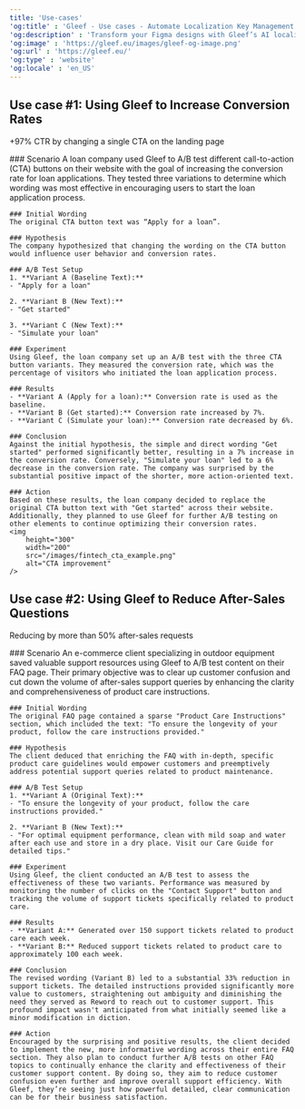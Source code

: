 ```yaml
---
title: 'Use-cases'
'og:title' : 'Gleef - Use cases - Automate Localization Key Management in Figma'
'og:description' : 'Transform your Figma designs with Gleef’s AI localization tool. Automate localization key management, eliminate errors, and streamline workflows for designers, developers, and product managers.'
'og:image' : 'https://gleef.eu/images/gleef-og-image.png'
'og:url' : 'https://gleef.eu/'
'og:type' : 'website'
'og:locale' : 'en_US'
---
```


## Use case #1: Using Gleef to Increase Conversion Rates
<Note>+97% CTR by changing a single CTA on the landing page</Note>

<Accordion title="Discover the case">
    ### Scenario
    A loan company used Gleef to A/B test different call-to-action (CTA) buttons on their website with the goal of increasing the conversion rate for loan applications. They tested three variations to determine which wording was most effective in encouraging users to start the loan application process.


    ### Initial Wording
    The original CTA button text was “Apply for a loan”.

    ### Hypothesis
    The company hypothesized that changing the wording on the CTA button would influence user behavior and conversion rates.

    ### A/B Test Setup
    1. **Variant A (Baseline Text):**
    - "Apply for a loan"

    2. **Variant B (New Text):**
    - "Get started"

    3. **Variant C (New Text):**
    - "Simulate your loan"

    ### Experiment
    Using Gleef, the loan company set up an A/B test with the three CTA button variants. They measured the conversion rate, which was the percentage of visitors who initiated the loan application process.

    ### Results
    - **Variant A (Apply for a loan):** Conversion rate is used as the baseline.
    - **Variant B (Get started):** Conversion rate increased by 7%.
    - **Variant C (Simulate your loan):** Conversion rate decreased by 6%.

    ### Conclusion
    Against the initial hypothesis, the simple and direct wording "Get started" performed significantly better, resulting in a 7% increase in the conversion rate. Conversely, "Simulate your loan" led to a 6% decrease in the conversion rate. The company was surprised by the substantial positive impact of the shorter, more action-oriented text.

    ### Action
    Based on these results, the loan company decided to replace the original CTA button text with "Get started" across their website. Additionally, they planned to use Gleef for further A/B testing on other elements to continue optimizing their conversion rates.
    <img 
        height="300" 
        width="200" 
        src="/images/fintech_cta_example.png" 
        alt="CTA improvement"
    />
</Accordion>

## Use case #2: Using Gleef to Reduce After-Sales Questions
<Note>Reducing by more than 50% after-sales requests</Note>

<Accordion title="Discover the case">
    ### Scenario
    An e-commerce client specializing in outdoor equipment saved valuable support resources using Gleef to A/B test content on their FAQ page. Their primary objective was to clear up customer confusion and cut down the volume of after-sales support queries by enhancing the clarity and comprehensiveness of product care instructions.

    ### Initial Wording
    The original FAQ page contained a sparse "Product Care Instructions" section, which included the text: "To ensure the longevity of your product, follow the care instructions provided." 

    ### Hypothesis
    The client deduced that enriching the FAQ with in-depth, specific product care guidelines would empower customers and preemptively address potential support queries related to product maintenance.

    ### A/B Test Setup
    1. **Variant A (Original Text):**
    - "To ensure the longevity of your product, follow the care instructions provided."

    2. **Variant B (New Text):**
    - "For optimal equipment performance, clean with mild soap and water after each use and store in a dry place. Visit our Care Guide for detailed tips."

    ### Experiment
    Using Gleef, the client conducted an A/B test to assess the effectiveness of these two variants. Performance was measured by monitoring the number of clicks on the "Contact Support" button and tracking the volume of support tickets specifically related to product care.

    ### Results
    - **Variant A:** Generated over 150 support tickets related to product care each week.
    - **Variant B:** Reduced support tickets related to product care to approximately 100 each week.

    ### Conclusion
    The revised wording (Variant B) led to a substantial 33% reduction in support tickets. The detailed instructions provided significantly more value to customers, straightening out ambiguity and diminishing the need they served as Reword to reach out to customer support. This profound impact wasn't anticipated from what initially seemed like a minor modification in diction.

    ### Action
    Encouraged by the surprising and positive results, the client decided to implement the new, more informative wording across their entire FAQ section. They also plan to conduct further A/B tests on other FAQ topics to continually enhance the clarity and effectiveness of their customer support content. By doing so, they aim to reduce customer confusion even further and improve overall support efficiency. With Gleef, they’re seeing just how powerful detailed, clear communication can be for their business satisfaction.
</Accordion>